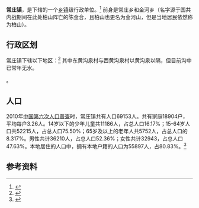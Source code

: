 {{中国乡级行政区|37/04/03/106/000}}

'''常庄镇'''，是{{PRC admin/fullname|37/04/03/106/000|3}}下辖的一个[[乡镇|乡镇]]级行政单位。<ref>{{PRC admin/ref sgc|{{PRC admin/parent|37/04/03/106/000}}}}</ref>
前身是常庄乡和金河乡（名字源于国共内战期间在此处柏山阵亡的陈金合，且柏山也更名为金河山，但是当地居民依然称为柏山）。

== 行政区划 ==

常庄镇下辖以下地区：<ref>{{PRC admin/ref sgc|37/04/03/106/000}}</ref>
其中东黄沟泉村与西黄沟泉村以黄沟泉以隔，但目前沟中已常年无水。

{{PRC admin/children|37/04/03/106/000}}。
== 人口 ==

2010年[[中国第六次人口普查|中国第六次人口普查]]时，常庄镇共有人口69153人。共有家庭18904户，平均每户3.26人。14岁以下的少年儿童共11186人，占总人口16.17%；15-64岁人口共52215人，占总人口75.50%；65岁及以上的老年人共5752人，占总人口的8.317%。男性共计36210人，占总人口52.36%；女性共计32943，占总人口47.63%。本地居住的人口中，拥有本地户籍的人口为55897人，占80.83%。<ref name="人口普查2010">{{cite web| url =http://www.yearbookchina.com/navipage-n2013030152000017.html| title =《中国2010年人口普查分乡、镇、街道资料》| author =中国国务院人口普查办公室、中国国家统计局人口就业统计司等| year =2010| website =统计年鉴分享平台| page =表15 山东省乡、镇、街道人口| format =收费| access-date =2018-07-19| archive-url =https://web.archive.org/web/20180719084356/http://www.yearbookchina.com/navipage-n2013030152000017.html| archive-date =2018-07-19| dead-url =no}}</ref>

== 参考资料 ==

{{reflist}}

{{行政区划小作品}}
{{PRC admin/navcat|37/04/03/106/000}}